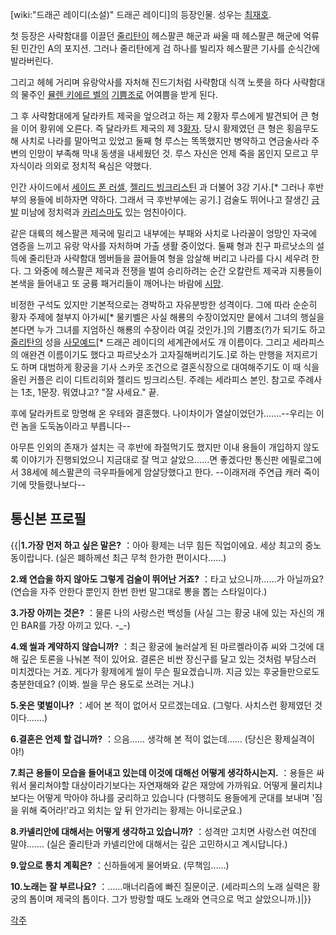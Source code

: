 {{{+3 '''Serapis Rignite'''}}}

[wiki:"드래곤 레이디(소설)" 드래곤 레이디]의 등장인물. 성우는 [[최재호]].

첫 등장은 사략함대를 이끌던 [[줄리탄]]이 헤스팔콘 해군과 싸울 때 헤스팔콘 해군에 억류된 민간인 A의 포지션. 그러나 줄리탄에게 검 하나를 빌리자 헤스팔콘 기사를 순식간에 발라버린다.

그리고 헤헤 거리며 유랑악사를 자처해 진드기처럼 사략함대 식객 노릇을 하다 사략함대의 물주인 [[뮬렌 키에르 벨]]의 [[기쁨조]]로 어여쁨을 받게 된다.

그 후 사략함대에게 달라카트 제국을 엎으려고 하는 제 2황자 루스에게 발견되어 큰 형을 이어 황위에 오른다. 즉 달라카트 제국의 제 3[[황자]]. 당시 황제였던 큰 형은 횡음무도해 사치로 나라를 말아먹고 있었고 둘째 형 루스는 똑똑했지만 병약하고 연금술사라 주변의 인망이 부족해 막내 동생을 내세웠던 것. 루스 자신은 언제 죽을 몸인지 모르고 무자식이라 의외로 정치적 욕심은 약했다.

인간 사이드에서 [[세이드 폰 러셀]], [[젤리드 빙크리스틴]] 과 더불어 3강 기사.[* 그러나 후반부의 용들에 비하자면 약하다. 그래서 극 후반부에는 공기.] 검술도 뛰어나고 잘생긴 [[금발]] 미남에 정치력과 [[카리스마]]도 있는 엄친아이다. 

같은 대륙의 헤스팔콘 제국에 밀리고 내부에는 부패와 사치로 나라꼴이 엉망인 자국에 염증을 느끼고 유랑 악사를 자처하며 가출 생활 중이었다. 둘째 형과 친구 파르낫소의 설득에 줄리탄과 사략함대 멤버들을 끌어들여 형을 암살해 버리고 나라를 다시 세우려 한다. 그 와중에 헤스팔콘 제국과 전쟁을 벌여 승리하려는 순간 오칼란트 제국과 지룡들이 본색을 들어내고 또 궁륭 패거리들이 깨어나는 바람에 [[시망]].

비정한 구석도 있지만 기본적으로는 경박하고 자유분방한 성격이다. 그에 따라 순순히 황자 주제에 철부지 아가씨[* 물키벨은 사실 해룡의 수장이었지만 뭍에서 그녀의 행실을 본다면 누가 그녀를 지엄하신 해룡의 수장이라 여길 것인가.]의 기쁨조(?)가 되기도 하고 [[줄리탄]]의 성을 [[사모예드]][* 드래곤 레이디의 세계관에서도 개 이름이다. 그리고 세라피스의 애완견 이름이기도 했다고 파르낫소가 고자질해버리기도.]로 하는 만행을 저지르기도 하며 대범하게 황궁을 기사 스카웃 조건으로 결혼식장으로 대여해주기도 이 때 식을 올린 커플은 리이 디트리히와 젤리드 빙크리스틴. 주례는 세라피스 본인. 참고로 주례사는 1초, 1문장. 뭐였냐고? "잘 사세요." 끝.

후에 달라카트로 망명해 온 우테와 결혼했다. 나이차이가 열살이었던가…….--우리는 이런 놈을 도둑놈이라고 부릅니다--

아무튼 인외의 존재가 설치는 극 후반에 좌절먹기도 했지만 이내 용들이 개입하지 않도록 이야기가 진행되었으니 지금대로 잘 먹고 살았으……면 좋겠다만 통신판 에필로그에서 38세에 헤스팔콘의 극우파들에게 암살당했다고 한다. --이래저래 주연급 캐러 죽이기에 맛들렸나보다--

== 통신본 프로필 ==
{{|'''1.가장 먼저 하고 싶은 말은?'''
：아아 황제는 너무 힘든 직업이에요. 세상 최고의 중노동이랍니다.
(실은 폐하께선 최근 무척 한가한 편이시다……)

'''2.왜 연습을 하지 않아도 그렇게 검술이 뛰어난 거죠?'''
：타고 났으니까……가 아닐까요?
(연습을 자주 안한다 뿐인지 한번 한번 말그대로 뽕을 뽑는 스타일이다.)

'''3.가장 아끼는 것은?'''
：물론 나의 사랑스런 백성들
(사실 그는 황궁 내에 있는 자신의 개인 BAR를 가장 아끼고 있다. -_-)

'''4.왜 씰과 계약하지 않습니까?'''
：최근 황궁에 눌러살게 된 마르켈라이쥬 씨와 그것에 대해 깊은 토론을 나눠본 적이 있어요. 결론은 비싼 장신구를 달고 있는 것처럼 부담스러 미치겠다는 거죠. 게다가 황제에게 씰이 무슨 필요겠습니까. 지금 있는 후궁들만으로도 충분한데요?
(이봐. 씰을 무슨 용도로 쓰려는 거냐.)

'''5.옷은 몇벌이나?'''
：세어 본 적이 없어서 모르겠는데요.
(그렇다. 사치스런 황제였던 것이다…….)

'''6.결혼은 언제 할 겁니까?'''
：으음…… 생각해 본 적이 없는데……
(당신은 황제실격이야!)

'''7.최근 용들이 모습을 들어내고 있는데 이것에 대해선 어떻게 생각하시는지.'''
：용들은 싸워서 물리쳐야할 대상이라기보다는 자연재해와 같은 재앙에 가까워요. 어떻게 물리치냐보다는 어떻게 막아야 하냐를 궁리하고 있습니다
(다행히도 용들에게 군대를 보내며 '짐을 위해 죽어라!'라고 외치는 앞 뒤 안가리는 황제는 아니로군요.)

'''8.카넬리안에 대해서는 어떻게 생각하고 있습니까?'''
：성격만 고치면 사랑스런 여잔데 말야…….
(실은 줄리탄과 카넬리안에 대해서는 깊은 고민하시고 계시답니다.)

'''9.앞으로 통치 계획은?'''
：신하들에게 물어봐요.
(무책임……)

'''10.노래는 잘 부르나요?'''
：……매너리즘에 빠진 질문이군.
(세라피스의 노래 실력은 황궁의 톱이며 제국의 톱이다. 그가 방랑할 때도 노래와 연극으로 먹고 살았으니까.)|}}

[[각주]]
